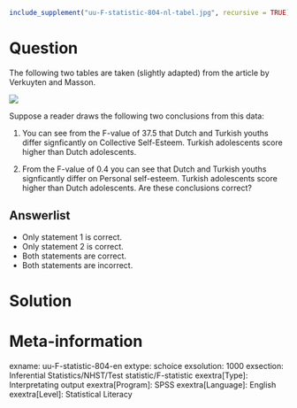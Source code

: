 ```r
include_supplement("uu-F-statistic-804-nl-tabel.jpg", recursive = TRUE)
```

Question
========
  
The following two tables are taken (slightly adapted) from the article by Verkuyten and Masson. 

![](uu-F-statistic-804-nl-tabel.jpg)

Suppose a reader draws the following two conclusions from this data:

1.  You can see from the F-value of 37.5 that Dutch and Turkish youths differ signficantly on Collective Self-Esteem. Turkish adolescents score higher than Dutch adolescents.

2.  From the F-value of 0.4 you can see that Dutch and Turkish youths signficantly differ on Personal self-esteem. Turkish adolescents score higher than Dutch adolescents.  Are these conclusions correct?

  
Answerlist
----------
* Only statement 1 is correct.
* Only statement 2 is correct.
* Both statements are correct.
* Both statements are incorrect.


Solution
========

Meta-information
================
exname: uu-F-statistic-804-en
extype: schoice
exsolution: 1000
exsection: Inferential Statistics/NHST/Test statistic/F-statistic
exextra[Type]: Interpretating output
exextra[Program]: SPSS
exextra[Language]: English
exextra[Level]: Statistical Literacy
